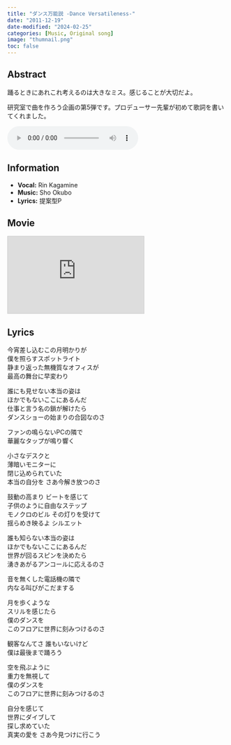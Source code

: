 ```yaml
---
title: "ダンス万能説 -Dance Versatileness-"
date: "2011-12-19"
date-modified: "2024-02-25"
categories: [Music, Original song]
image: "thumnail.png"
toc: false
---
```


## Abstract

踊るときにあれこれ考えるのは大きなミス。感じることが大切だよ。

研究室で曲を作ろう企画の第5弾です。プロデューサー先輩が初めて歌詞を書いてくれました。


<audio controlslist="nodownload" controls oncontextmenu="return false;">
   <source src="dance-versatileness.mp3" type="audio/mp3">
   <p>Your browser does not support the audio element.</p>
</audio>


## Information

- **Vocal:** Rin Kagamine
- **Music:** Sho Okubo
- **Lyrics:** 提案型P


## Movie

<iframe width="312" height="176" src="https://ext.nicovideo.jp/thumb/sm16464295" scrolling="no" style="border:solid 1px #ccc;" frameborder="0"><a href="https://www.nicovideo.jp/watch/sm16464295">【鏡音リン】ダンス万能説 -Dance Versatileness-【オリジナル】</a></iframe>


## Lyrics

今宵差し込むこの月明かりが  
僕を照らすスポットライト  
静まり返った無機質なオフィスが  
最高の舞台に早変わり

誰にも見せない本当の姿は  
ほかでもないここにあるんだ  
仕事と言う名の鎖が解けたら  
ダンスショーの始まりの合図なのさ

ファンの鳴らないPCの隣で  
華麗なタップが鳴り響く

小さなデスクと  
薄暗いモニターに  
閉じ込められていた  
本当の自分を さあ今解き放つのさ

鼓動の高まり ビートを感じて  
子供のように自由なステップ  
モノクロのビル その灯りを受けて  
揺らめき映るよ シルエット

誰も知らない本当の姿は  
ほかでもないここにあるんだ  
世界が回るスピンを決めたら  
湧きあがるアンコールに応えるのさ  

音を無くした電話機の隣で  
内なる叫びがこだまする  

月を歩くような  
スリルを感じたら  
僕のダンスを  
このフロアに世界に刻みつけるのさ

観客なんてさ 誰もいないけど  
僕は最後まで踊ろう

空を飛ぶように  
重力を無視して  
僕のダンスを  
このフロアに世界に刻みつけるのさ

自分を感じて  
世界にダイブして  
探し求めていた  
真実の愛を さあ今見つけに行こう